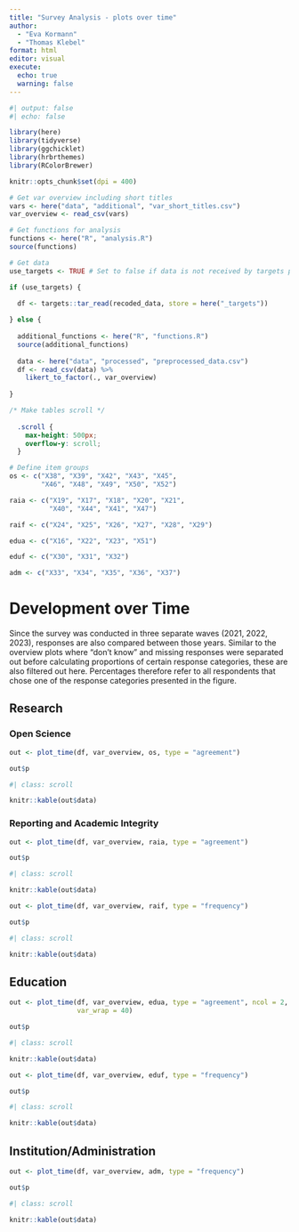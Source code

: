 ```yaml
---
title: "Survey Analysis - plots over time"
author:
  - "Eva Kormann"
  - "Thomas Klebel"
format: html
editor: visual
execute: 
  echo: true
  warning: false
---
```


```r
#| output: false
#| echo: false

library(here)
library(tidyverse)
library(ggchicklet)
library(hrbrthemes)
library(RColorBrewer)

knitr::opts_chunk$set(dpi = 400)

# Get var overview including short titles
vars <- here("data", "additional", "var_short_titles.csv")
var_overview <- read_csv(vars)

# Get functions for analysis
functions <- here("R", "analysis.R")
source(functions)

# Get data
use_targets <- TRUE # Set to false if data is not received by targets pipeline

if (use_targets) {
  
  df <- targets::tar_read(recoded_data, store = here("_targets"))

} else {
  
  additional_functions <- here("R", "functions.R")
  source(additional_functions)
  
  data <- here("data", "processed", "preprocessed_data.csv")
  df <- read_csv(data) %>% 
    likert_to_factor(., var_overview)
  
}
```

```css
/* Make tables scroll */ 
  
  .scroll {
    max-height: 500px;
    overflow-y: scroll;
  }
```

```r
# Define item groups
os <- c("X38", "X39", "X42", "X43", "X45",
        "X46", "X48", "X49", "X50", "X52")

raia <- c("X19", "X17", "X18", "X20", "X21",
          "X40", "X44", "X41", "X47")

raif <- c("X24", "X25", "X26", "X27", "X28", "X29")

edua <- c("X16", "X22", "X23", "X51")

eduf <- c("X30", "X31", "X32")

adm <- c("X33", "X34", "X35", "X36", "X37")
```

# Development over Time
Since the survey was conducted in three separate waves (2021, 2022, 2023), responses are also compared between those years. Similar to the overview plots where "don't know" and missing responses were separated out before calculating proportions of certain response categories, these are also filtered out here. Percentages therefore refer to all respondents that chose one of the response categories presented in the figure.

## Research
### Open Science
```r
out <- plot_time(df, var_overview, os, type = "agreement")

out$p
```

```r
#| class: scroll

knitr::kable(out$data)
```


### Reporting and Academic Integrity
```r
out <- plot_time(df, var_overview, raia, type = "agreement")

out$p
```

```r
#| class: scroll

knitr::kable(out$data)
```

```r
out <- plot_time(df, var_overview, raif, type = "frequency")

out$p
```

```r
#| class: scroll

knitr::kable(out$data)
```

## Education
```r
out <- plot_time(df, var_overview, edua, type = "agreement", ncol = 2,
                 var_wrap = 40)

out$p
```

```r
#| class: scroll

knitr::kable(out$data)
```

```r
out <- plot_time(df, var_overview, eduf, type = "frequency")

out$p
```

```r
#| class: scroll

knitr::kable(out$data)
```

## Institution/Administration
```r
out <- plot_time(df, var_overview, adm, type = "frequency")

out$p
```

```r
#| class: scroll

knitr::kable(out$data)
```

